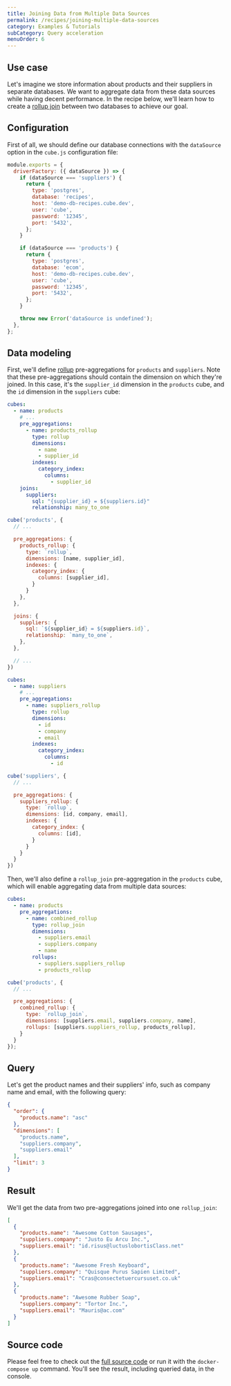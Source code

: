 ```yaml
---
title: Joining Data from Multiple Data Sources
permalink: /recipes/joining-multiple-data-sources
category: Examples & Tutorials
subCategory: Query acceleration
menuOrder: 6
---
```


## Use case

Let's imagine we store information about products and their suppliers in
separate databases. We want to aggregate data from these data sources while
having decent performance. In the recipe below, we'll learn how to create a
[rollup join](https://cube.dev/docs/schema/reference/pre-aggregations#parameters-type-rollupjoin)
between two databases to achieve our goal.

## Configuration

First of all, we should define our database connections with the `dataSource`
option in the `cube.js` configuration file:

```javascript
module.exports = {
  driverFactory: ({ dataSource }) => {
    if (dataSource === 'suppliers') {
      return {
        type: 'postgres',
        database: 'recipes',
        host: 'demo-db-recipes.cube.dev',
        user: 'cube',
        password: '12345',
        port: '5432',
      };
    }

    if (dataSource === 'products') {
      return {
        type: 'postgres',
        database: 'ecom',
        host: 'demo-db-recipes.cube.dev',
        user: 'cube',
        password: '12345',
        port: '5432',
      };
    }

    throw new Error('dataSource is undefined');
  },
};
```

## Data modeling

First, we'll define
[rollup](https://cube.dev/docs/schema/reference/pre-aggregations#parameters-type-rollup)
pre-aggregations for `products` and `suppliers`. Note that these pre-aggregations should
contain the dimension on which they're joined. In this case, it's the `supplier_id`
dimension in the `products` cube, and the `id` dimension in the `suppliers` cube:

<CodeTabs>

```yaml
cubes:
  - name: products
    # ...
    pre_aggregations:
      - name: products_rollup
        type: rollup
        dimensions:
          - name
          - supplier_id
        indexes:
          category_index:
            columns:
              - supplier_id
    joins:
      suppliers:
        sql: "{supplier_id} = ${suppliers.id}"
        relationship: many_to_one
```

```javascript
cube('products', {
  // ...

  pre_aggregations: {
    products_rollup: {
      type: `rollup`,
      dimensions: [name, supplier_id],
      indexes: {
        category_index: {
          columns: [supplier_id],
        }
      }
    },
  },

  joins: {
    suppliers: {
      sql: `${supplier_id} = ${suppliers.id}`,
      relationship: `many_to_one`,
    },
  },

  // ...
})
```

</CodeTabs>

<CodeTabs>

```yaml
cubes:
  - name: suppliers
    # ...
    pre_aggregations:
      - name: suppliers_rollup
        type: rollup
        dimensions:
          - id
          - company
          - email
        indexes:
          category_index:
            columns:
              - id
```

```javascript
cube('suppliers', {
  // ...

  pre_aggregations: {
    suppliers_rollup: {
      type: `rollup`,
      dimensions: [id, company, email],
      indexes: {
        category_index: {
          columns: [id],
        }
      }
    }
  }
})
```

</CodeTabs>

Then, we'll also define a `rollup_join` pre-aggregation in the `products` cube, which will enable
aggregating data from multiple data sources:

<CodeTabs>

```yaml
cubes:
  - name: products
    pre_aggregations:
      - name: combined_rollup
        type: rollup_join
        dimensions:
          - suppliers.email
          - suppliers.company
          - name
        rollups:
          - suppliers.suppliers_rollup
          - products_rollup
```

```javascript
cube('products', {
  // ...

  pre_aggregations: {
    combined_rollup: {
      type: `rollup_join`,
      dimensions: [suppliers.email, suppliers.company, name],
      rollups: [suppliers.suppliers_rollup, products_rollup],
    }
  }
});
```

</CodeTabs>

## Query

Let's get the product names and their suppliers' info, such as company name and
email, with the following query:

```json
{
  "order": {
    "products.name": "asc"
  },
  "dimensions": [
    "products.name",
    "suppliers.company",
    "suppliers.email"
  ],
  "limit": 3
}
```

## Result

We'll get the data from two pre-aggregations joined into one `rollup_join`:

```json
[
  {
    "products.name": "Awesome Cotton Sausages",
    "suppliers.company": "Justo Eu Arcu Inc.",
    "suppliers.email": "id.risus@luctuslobortisClass.net"
  },
  {
    "products.name": "Awesome Fresh Keyboard",
    "suppliers.company": "Quisque Purus Sapien Limited",
    "suppliers.email": "Cras@consectetuercursuset.co.uk"
  },
  {
    "products.name": "Awesome Rubber Soap",
    "suppliers.company": "Tortor Inc.",
    "suppliers.email": "Mauris@ac.com"
  }
]
```

## Source code

Please feel free to check out the
[full source code](https://github.com/cube-js/cube/tree/master/examples/recipes/joining-multiple-datasources-data)
or run it with the `docker-compose up` command. You'll see the result, including
queried data, in the console.
